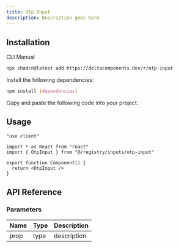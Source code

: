 ```yaml
---
title: Otp Input
description: Description goes here
---
```


<ComponentPreview name="otp-input-demo" />


## Installation

<Tabs defaultValue="cli">

<TabsList>
  <TabsTrigger value="cli">CLI</TabsTrigger>
  <TabsTrigger value="manual">Manual</TabsTrigger>
</TabsList>

<TabsContent value="cli">

```bash
npx shadcn@latest add https://deltacomponents.dev/r/otp-input
```

</TabsContent>

<TabsContent value="manual">

<Steps>

<Step>Install the following dependencies:</Step>

```bash
npm install [dependencies]
```

<Step>Copy and paste the following code into your project.</Step>

<ComponentSource name="otp-input" />

</Steps>

</TabsContent>

</Tabs>

## Usage

```tsx
"use client"

import * as React from "react"
import { OtpInput } from "@/registry/inputs/otp-input"

export function Component() {
  return <OtpInput />
}
```

## API Reference

### Parameters

| Name | Type | Description |
| ---- | ---- | ----------- |
| prop | type | description |

